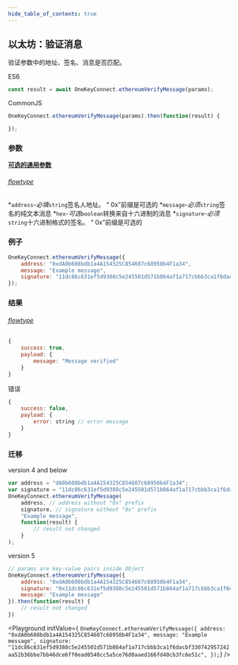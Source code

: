 ```yaml
---
hide_table_of_contents: true
---
```


## 以太坊：验证消息

验证参数中的地址、签名、消息是否匹配。

ES6
```javascript
const result = await OneKeyConnect.ethereumVerifyMessage(params);
```

CommonJS
```javascript
OneKeyConnect.ethereumVerifyMessage(params).then(function(result) {

});
```

### 参数
[****可选的通用参数****](./commonParams)
###### [flowtype](https://github.com/OneKeyHQ/connect/blob/onekey/src/js/types/params.js#L74-L78)
*`address`-*必填*`string`签名人地址。 “ 0x”前缀是可选的
*`message`-*必须*`string`签名的纯文本消息
*`hex`-*可选*`boolean`转换来自十六进制的消息
*`signature`-*必须*`string`十六进制格式的签名。 “ 0x”前缀是可选的

### 例子
```javascript
OneKeyConnect.ethereumVerifyMessage({
    address: "0xdA0b608bdb1a4A154325C854607c68950b4F1a34",
    message: "Example message",
    signature: "11dc86c631ef5d9388c5e245501d571b864af1a717cbbb3ca1f6dacbf330742957242aa52b36bbe7bb46dce6ff0ead0548cc5a5ce76d0aaed166fd40cb3fc6e51c",
});
```

### 结果
###### [flowtype](https://github.com/OneKeyHQ/connect/blob/onekey/src/js/types/response.js#L133-L136)
```javascript
{
    success: true,
    payload: {
        message: "Message verified"
    }
}
```
错误
```javascript
{
    success: false,
    payload: {
        error: string // error message
    }
}
```

### 迁移

version 4 and below
```javascript
var address = "dA0b608bdb1a4A154325C854607c68950b4F1a34";
var signature = "11dc86c631ef5d9388c5e245501d571b864af1a717cbbb3ca1f6dacbf330742957242aa52b36bbe7bb46dce6ff0ead0548cc5a5ce76d0aaed166fd40cb3fc6e51c";
OneKeyConnect.ethereumVerifyMessage(
    address, // address without "0x" prefix
    signature, // signature without "0x" prefix
    "Example message",
    function(result) {
        // result not changed
    }
);
```
version 5
```javascript
// params are key-value pairs inside Object
OneKeyConnect.ethereumVerifyMessage({
    address: "0xdA0b608bdb1a4A154325C854607c68950b4F1a34",
    signature: "0x11dc86c631ef5d9388c5e245501d571b864af1a717cbbb3ca1f6dacbf330742957242aa52b36bbe7bb46dce6ff0ead0548cc5a5ce76d0aaed166fd40cb3fc6e51c",
    message: "Example message"
}).then(function(result) {
    // result not changed
})
```

<Playground
    initValue={
`OneKeyConnect.ethereumVerifyMessage({
    address: "0xdA0b608bdb1a4A154325C854607c68950b4F1a34",
    message: "Example message",
    signature: "11dc86c631ef5d9388c5e245501d571b864af1a717cbbb3ca1f6dacbf330742957242aa52b36bbe7bb46dce6ff0ead0548cc5a5ce76d0aaed166fd40cb3fc6e51c",
});`}
/>

